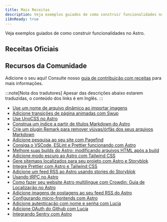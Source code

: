 ```yaml
---
title: Mais Receitas
description: Veja exemplos guiados de como construir funcionalidades no Astro.
i18nReady: true
---
```



Veja exemplos guiados de como construir funcionalidades no Astro.


## Receitas Oficiais

<RecipesNav />

## Recursos da Comunidade

Adicione o seu aqui! Consulte nosso [guia de contribuição com receitas](https://github.com/withastro/docs/blob/main/contributor-guides/submitting-a-recipe.md) para mais informações.

:::note[Nota dos tradutores]
Apesar das descrições abaixo estarem traduzidas, o conteúdo dos links é em Inglês.
:::

- [Use um nome de arquivo dinâmico ao importar imagens](https://vaihe.com/blog/astro/astro-dynamic-image-prop/)
- [Adicione transições de página animadas com Swup](https://navillus.dev/blog/astro-plus-swup)
- [Use UnoCSS no Astro](https://www.elian.codes/blog/23-02-11-implementing-unocss-in-astro/)
- [Construa um índice a partir de títulos Markdown do Astro](https://kld.dev/building-table-of-contents/)
- [Crie um plugin Remark para remover viúvas/órfãs dos seus arquivos Markdown](https://eatmon.co/blog/remove-runts-markdown/)
- [Adicione pesquisa ao seu site com Pagefind](https://blog.otterlord.dev/post/astro-search/)
- [Consiga o VSCode, ESLint e Prettier funcionando com Astro](https://patheticgeek.dev/blog/astro-prettier-eslint-vscode)
- [Melhore suas builds do Astro: modificando arquivos HTML após a build](https://straffesites.com/en/blog/optimize-astro-html-post-build)
- [Adicione modo escuro ao Astro com Tailwind CSS](https://www.kevinzunigacuellar.com/blog/dark-mode-in-astro/)
- [Gere sitemaps localizados para seu projeto com Astro e Storyblok](https://straffesites.com/en/blog/localized-sitemap-astro-storyblok)
- [Integre Prettier com Astro e Tailwind CSS](https://straffesites.com/en/blog/integrate-prettier-astro-tailwindcss)
- [Adicione um feed RSS ao Astro usando stories do Storyblok](https://straffesites.com/en/blog/rss-feed-astro-storyblok)
- [Usando tRPC no Astro](https://www.thomasledoux.be/blog/using-trpc-astro-islands-react)
- [Como fazer seu website Astro multilíngue com Crowdin: Guia de Localização no Astro](https://crowdin.com/blog/2023/06/21/astro-localization-and-i18n)
- [Adicione imagens de postagens ao seu feed RSS do Astro](https://webreaper.dev/posts/astro-rss-feed-blog-post-images/)
- [Configurando micro-frontends com Astro](https://medium.com/@sergio.a.soria/setting-up-micro-frontends-with-astro-and-ecma-script-modules-137340d2c520)
- [Adicione autenticação com nome e senha com Lucia](https://lucia-auth.com/guidebook/sign-in-with-username-and-password/astro)
- [Adicione OAuth do Github com Lucia](https://lucia-auth.com/guidebook/github-oauth/astro)
- [Integrando Sentry com Astro](https://akashrajpurohit.com/blog/seamless-error-tracking-integrating-sentry-with-astro/)
